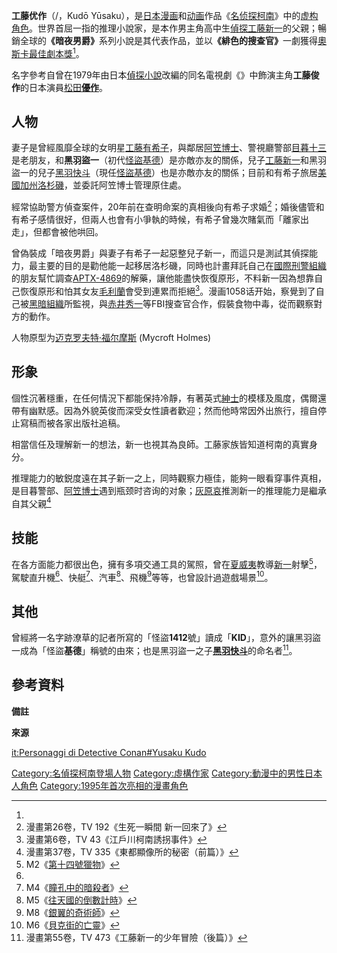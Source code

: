 {{noteTA
|1=zh-hans:通往天国的倒计时;zh-hant:往天國的倒數計時;
|2=zh-hans:迷宫的十字路口;zh-hant:迷宮的十字路;
|3=zh-hans:追踪;zh-hant:追迹;
|4=zh-hans:贝克街; zh-hk:必嘉街; zh-tw:貝克街;
}}
{{Infobox animanga character
| name         = 工藤優作
| series       = [[名偵探柯南|名偵探柯南]]
| image        = Detective Conan,Kudō Yūsaku.jpg
| caption      = 工藤優作
| first        = 漫畫第6卷 File.51《面具下的真相（仮面の下の真実）》<ref group="參">[[名侦探柯南漫画列表#.E7.AC.AC11.EF.BD.9E20.E5.8D.B7|名侦探柯南漫画列表]]</ref><br />TV 43《江戶川柯南誘拐事件》<ref group="參">[[名偵探柯南動畫集數列表#1996.E5.B9.B4.C2.B71997.E5.B9.B4|名侦探柯南動画集數列表]]</ref><br />劇場版M6《[[名偵探柯南_貝克街的亡靈|貝克街的亡靈]]》<ref>正式登場；曾在柯南的回憶中登場（M2《[[名侦探柯南_第十四个目标|第十四號獵物]]》）</ref>。
| last         = 
| creator      = [[青山剛昌|青山剛昌]]
| voiced by    = {{flagicon|Japan}} [[田中秀幸|田中秀幸]]<br>{{flagicon|ROC}} [[官志宏|官志宏]]<ref>電視版：ep.43、144～473</ref>／[[于正昇|于正昇]]<ref name="TV96">電視版：ep.96《走投無路的名偵探 連續兩大殺人事件》</ref>／[[康殿宏|康殿宏]]<ref name="M6">電影版：M6《[[名偵探柯南：貝克街的亡靈|貝克街的亡靈]]》</ref>／[[魏伯勤|魏伯勤]]<ref name="TV490">電視版：ep.490</ref>／[[吳文民|吳文民]]<ref name="TV621">電視版：ep.621～起至今</ref><br>{{flagicon|HK}} [[招世亮|招世亮]]／[[陳健豪|陳健豪]]<br>{{flagicon|CHN}} [[张震_(配音演员)|张震]]
| nickname     = 
| alias        = 
| age          = 
| gender       = 男
| species      = 
| born         = 
| death        = 
| nationality  = {{JPN}}
| class        = 
| occupation   = [[推理作家|推理作家]]
| title        = 
| relatives    = [[工藤有希子|工藤有希子]]（妻）<br />[[工藤新一|工藤新一]]（子）
| paux1 name   = 代表作品
| paux1        = 《暗夜男爵》系列小說<br />《緋色的搜查官》
| paux2 name   = 作品獎項
| paux2        = [[奥斯卡最佳原创剧本奖|奧斯卡最佳劇本獎]]<ref group="參" name="85卷">漫畫第85卷，TV 782</ref>
| paux3 name   = 居住地
| paux3        = {{USA}}[[加利福尼亞州|加利福尼亞州]][[洛杉磯|洛杉磯]]
| divider      = 
| aux1 name    = 座車 
| aux1         = 紅色 [[Maserati|Maserati]] [[Biturbo_S|Biturbo S]]
}}
{{Japanese|工藤 優作|くどう ゆうさく|Kudō Yūsaku}}
'''工藤优作'''（{{lang|ja|工藤 優作}}/{{lang|ja|くどう ゆうさく}}，Kudō Yūsaku），是[[日本|日本]][[漫画|漫画]]和[[动画|动画]]作品《[[名侦探柯南|名侦探柯南]]》中的[[名偵探柯南角色列表|虚构角色]]。世界首屈一指的推理小說家，是本作男主角高中生[[偵探|偵探]][[工藤新一|工藤新一]]的父親；暢銷全球的'''《暗夜男爵》'''系列小說是其代表作品，並以'''《緋色的搜查官》'''一劇獲得[[奥斯卡最佳原创剧本奖|奧斯卡最佳劇本獎]]<ref group="參" name="85卷"/>。

名字參考自曾在1979年由日本[[偵探小說|偵探小說]]改編的同名電視劇《{{tsl|ja|探偵物語|偵探物語 (電視劇)|偵探物語}}》中飾演主角'''工藤俊作'''的日本演員[[松田優作|松田'''優作''']]。

== 人物 ==
妻子是曾經風靡全球的女明星[[工藤有希子|工藤有希子]]，與鄰居[[阿笠博士|阿笠博士]]、警視廳警部[[目暮十三|目暮十三]]是老朋友，和'''黑羽盜一'''（初代[[怪盜基德|怪盜基德]]）是亦敵亦友的關係，兒子[[工藤新一|工藤新一]]和黑羽盜一的兒子[[黑羽快斗|黑羽快斗]]（現任[[怪盜基德|怪盜基德]]）也是亦敵亦友的關係；目前和有希子旅居[[美國|美國]][[加州|加州]][[洛杉磯|洛杉磯]]，並委託阿笠博士管理原住處。

經常協助警方偵查案件，20年前在查明命案的真相後向有希子求婚<ref group="參">漫畫第26卷，TV 192《生死一瞬間 新一回來了》</ref>；婚後儘管和有希子感情很好，但兩人也會有小爭執的時候，有希子曾幾次賭氣而「離家出走」，但都會被他哄回。

曾偽裝成「暗夜男爵」與妻子有希子一起惡整兒子新一，而這只是測試其偵探能力，最主要的目的是勸他能一起移居洛杉磯，同時也計畫拜託自己在[[國際刑警組織|國際刑警組織]]的朋友幫忙調查[[APTX-4869|APTX-4869]]的解藥，讓他能盡快恢復原形，不料新一因為想靠自己恢復原形和怕其女友[[毛利蘭|毛利蘭]]會受到連累而拒絕<ref group="參">漫畫第6卷，TV 43《江戶川柯南誘拐事件》</ref>。漫画1058话开始，察覺到了自己被[[黑暗組織|黑暗組織]]所監視，與[[赤井秀一_(漫畫角色)|赤井秀一]]等FBI搜查官合作，假裝食物中毒，從而觀察對方的動作。

人物原型为[[迈克罗夫特·福尔摩斯|迈克罗夫特·福尔摩斯]] (Mycroft Holmes)

== 形象 ==
個性沉著穩重，在任何情況下都能保持冷靜，有著英式[[Gentleman_(消歧義)|紳士]]的模樣及風度，偶爾還帶有幽默感。因為外貌英俊而深受女性讀者歡迎；然而他時常因外出旅行，擅自停止寫稿而被各家出版社追稿。

相當信任及理解新一的想法，新一也視其為良師。工藤家族皆知道柯南的真實身分。

推理能力的敏鋭度遠在其子新一之上，同時觀察力極佳，能夠一眼看穿事件真相，是目暮警部、[[阿笠博士|阿笠博士]]遇到瓶颈时咨询的对象；[[灰原哀|灰原哀]]推測新一的推理能力是繼承自其父親<ref group="參">漫畫第37卷，TV 335《東都顯像所的秘密（前篇）》</ref>

== 技能 ==
在各方面能力都很出色，擁有多項交通工具的駕照，曾在[[夏威夷|夏威夷]]教導[[江户川柯南|新一]]射擊<ref group="參" name="M2">M2《[[名侦探柯南_第十四个目标|第十四號獵物]]》</ref>，駕駛直升機<ref group="參" name="M2"/>、快艇<ref group="參">M4《[[名偵探柯南_瞳孔中的暗殺者|瞳孔中的暗殺者]]》</ref>、汽車<ref group="參">M5《[[名偵探柯南_往天國的倒數計時|往天國的倒數計時]]》</ref>、飛機<ref group="參">M8《[[名偵探柯南_銀翼的奇術師|銀翼的奇術師]]》</ref>等等，也曾設計過遊戲場景<ref group="參">M6《[[名偵探柯南_貝克街的亡靈|貝克街的亡靈]]》</ref>。

== 其他 ==
曾經將一名字跡潦草的記者所寫的「怪盜'''1412'''號」讀成「'''KID'''」，意外的讓黑羽盜一成為「怪盜'''基德'''」稱號的由來；也是黑羽盜一之子'''[[黑羽快斗|黑羽快斗]]'''的命名者<ref group="參">漫畫第55卷，TV 473《工藤新一的少年冒險（後篇）》</ref>。

== 參考資料 ==
'''備註'''
{{reflist|2}}

'''來源'''
{{reflist|2|group=參}}


{{名偵探柯南}}
{{DEFAULTSORT:Kudo Yusaku}}
[[Category:名偵探柯南登場人物|Category:名偵探柯南登場人物]]
[[Category:虛構作家|Category:虛構作家]]
[[Category:動漫中的男性日本人角色|Category:動漫中的男性日本人角色]]
[[Category:1995年首次亮相的漫畫角色|Category:1995年首次亮相的漫畫角色]]

[[it:Personaggi_di_Detective_Conan#Yusaku_Kudo|it:Personaggi di Detective Conan#Yusaku Kudo]]